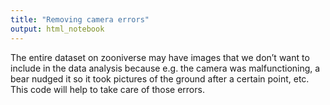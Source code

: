 ```yaml
---
title: "Removing camera errors"
output: html_notebook
---
```


The entire dataset on zooniverse may have images that we don't want to include in the data analysis because e.g. the camera was malfunctioning, a bear nudged it so it took pictures of the ground after a certain point, etc.  This code will help to take care of those errors.

